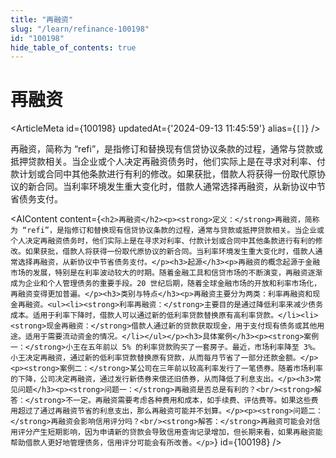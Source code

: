 ```yaml
---
title: "再融资"
slug: "/learn/refinance-100198"
id: "100198"
hide_table_of_contents: true
---
```



# 再融资

<ArticleMeta id={100198} updatedAt={'2024-09-13 11:45:59'} alias={`[]`} />
<div className='border-solid border-b border-t-0 my-4 border-[var(--ifm-color-gray-300)]' />

再融资，简称为 “refi”，是指修订和替换现有信贷协议条款的过程，通常与贷款或抵押贷款相关。当企业或个人决定再融资债务时，他们实际上是在寻求对利率、付款计划或合同中其他条款进行有利的修改。如果获批，借款人将获得一份取代原协议的新合同。当利率环境发生重大变化时，借款人通常选择再融资，从新协议中节省债务支付。

<AIContent content={`<h2>再融资</h2><p><strong>定义：</strong>再融资，简称为 “refi”，是指修订和替换现有信贷协议条款的过程，通常与贷款或抵押贷款相关。当企业或个人决定再融资债务时，他们实际上是在寻求对利率、付款计划或合同中其他条款进行有利的修改。如果获批，借款人将获得一份取代原协议的新合同。当利率环境发生重大变化时，借款人通常选择再融资，从新协议中节省债务支付。</p><h3>起源</h3><p>再融资的概念起源于金融市场的发展，特别是在利率波动较大的时期。随着金融工具和信贷市场的不断演变，再融资逐渐成为企业和个人管理债务的重要手段。20 世纪后期，随着全球金融市场的开放和利率市场化，再融资变得更加普遍。</p><h3>类别与特点</h3><p>再融资主要分为两类：利率再融资和现金再融资。<ul><li><strong>利率再融资：</strong>主要目的是通过降低利率来减少债务成本。适用于利率下降时，借款人可以通过新的低利率贷款替换原有高利率贷款。</li><li><strong>现金再融资：</strong>借款人通过新的贷款获取现金，用于支付现有债务或其他用途。适用于需要流动资金的情况。</li></ul></p><h3>具体案例</h3><p><strong>案例一：</strong>小王在五年前以 5% 的利率贷款购买了一套房子。最近，市场利率降至 3%。小王决定再融资，通过新的低利率贷款替换原有贷款，从而每月节省了一部分还款金额。</p><p><strong>案例二：</strong>某公司在三年前以较高利率发行了一笔债券。随着市场利率的下降，公司决定再融资，通过发行新债券来偿还旧债券，从而降低了利息支出。</p><h3>常见问题</h3><p><strong>问题一：</strong>再融资是否总是有利的？<br/><strong>解答：</strong>不一定。再融资需要考虑各种费用和成本，如手续费、评估费等。如果这些费用超过了通过再融资节省的利息支出，那么再融资可能并不划算。</p><p><strong>问题二：</strong>再融资会影响信用评分吗？<br/><strong>解答：</strong>再融资可能会对信用评分产生短期影响，因为申请新的贷款会导致信用查询记录增加，但长期来看，如果再融资能帮助借款人更好地管理债务，信用评分可能会有所改善。</p>`} id={100198} />
